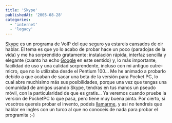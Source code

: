 ```yaml
---
title: 'Skype'
publishedAt: '2005-08-28'
categories:
  - 'internet'
  - 'legacy'
---
```


[Skype](http://www.skype.com/) es un programa de VoIP del que seguro ya estareis cansados de oir hablar. El tema es que yo lo acabo de probar hace un poco (paradojas de la vida) y me ha sorprendido gratamente: instalación rápida, interfaz sencilla y elegante (cuanto ha echo [Google](http://www.google.es/) en este sentido) y, lo más importante, facilidad de uso y una calidad sorprendente, incluso con mi antiguo cutre-micro, que no lo utilizaba desde el Pentium 100... Me he animado a probarlo debido a que acaban de sacar una beta de la versión para Pocket PC, lo cual abre muchisimo más sus posibilidades, porque una vez que tengas una comunidad de amigos usando Skype, tendras en tus manos un pseudo móvil, con la particularidad de que es gratis... Ya veremos cuando pruebe la versión de PocketPC lo que pasa, pero tiene muy buena pinta. Por cierto, si vosotros quereis probar el invento, podeis [llamarme](callto://RickGC), y asi no tendreis que hablar en ingles con un turco al que no conoceis de nada para probar el programita ;-)
